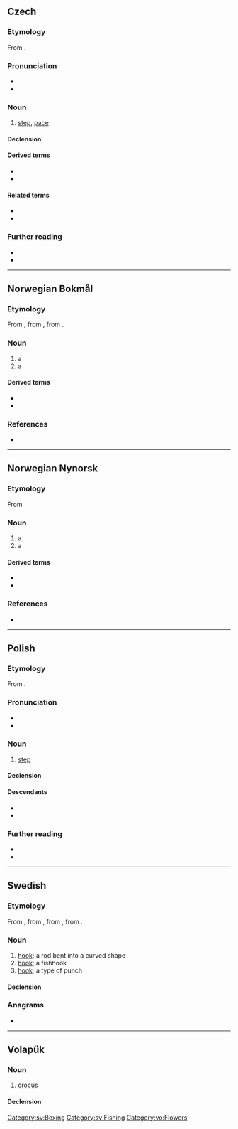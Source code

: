 {{also|krök|Krök}}
==Czech==

===Etymology===
From {{inh|cs|sla-pro|*krokъ}}.

===Pronunciation===
* {{cs-IPA}}
* {{audio|cs|Cs-krok.ogg|audio}}

===Noun===
{{cs-noun|g=m}}

# [[step]], [[pace]]

====Declension====
{{cs-decl-noun-auto|mi|kr|o|k}}

====Derived terms====
* {{l|cs|krůček|g=m}}
* {{l|cs|krokovat}}

====Related terms====
* {{l|cs|kročej|g=m}}
* {{l|cs|kráčet}}

===Further reading===
* {{R:PSJC}}
* {{R:SSJC}}

----

==Norwegian Bokmål==

===Etymology===
From {{der|nb|non|krókr}}, from {{der|nb|gem-pro|*krōkaz}}, from {{der|nb|ine-pro|*gerg-}}.

===Noun===
{{nb-noun-m1}}

# a {{l|en|hook}}
# a {{l|en|corner}} {{q|e.g. of a room}}

====Derived terms====
* {{l|nb|fiskekrok}}
* {{l|nb|kroksjø}}

===References===
* {{R:The Bokmål Dictionary}}

----

==Norwegian Nynorsk==

===Etymology===
From {{der|nn|non|krókr}}

===Noun===
{{nn-noun-m1}}

# a {{l|en|hook}}
# a {{l|en|corner}} {{q|e.g. of a room}}

====Derived terms====
* {{l|nn|fiskekrok}}
* {{l|nn|kroksjø}}

===References===
* {{R:The Nynorsk Dictionary}}

----

==Polish==
{{wp|lang=pl}}
===Etymology===
From {{inh|pl|sla-pro|*krokъ}}.

===Pronunciation===
* {{pl-IPA}}
* {{audio|pl|Pl-{{PAGENAME}}.ogg|audio}}

===Noun===
{{pl-noun|m-in|dim=kroczek}}

# [[step]]

====Declension====
{{pl-decl-noun-masc-inani|kro|k|u}}

====Descendants====
* {{desc|be|крок|bor=1}}
* {{desc|uk|крок|bor=1}}

===Further reading===
* {{R:pl:WSJP}}
* {{R:PWN}}

----

==Swedish==

===Etymology===
From {{inh|sv|gmq-osw|kroker|krōker}}, from {{inh|sv|non|krókr||hook}}, from {{inh|sv|gem-pro|*krōkaz}}, from {{inh|sv|ine-pro|*ger-}}.

===Noun===
{{sv-noun|c}}

# [[hook]]; a rod bent into a curved shape
# [[hook]]; a fishhook
# [[hook]]; a type of punch

====Declension====
{{sv-infl-noun-c-ar}}

===Anagrams===
* {{anagrams|sv|a=kkor|kork}}

[[Category:sv:Boxing]]
[[Category:sv:Fishing]]

----

==Volapük==

===Noun===
{{vo-noun}}

# [[crocus]]

====Declension====
{{vo-decl-noun}}

[[Category:vo:Flowers]]